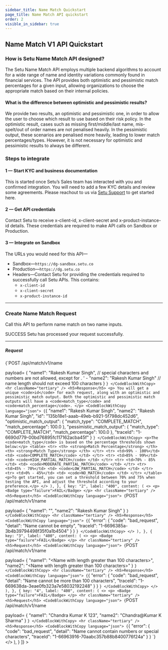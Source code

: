 ```yaml
---
sidebar_title: Name Match Quickstart
page_title: Name Match API quickstart
order: 2
visible_in_sidebar: true
---
```


##  Name Match V1 API Quickstart

### How is Setu Name Match API designed?
The Setu Name Match API employs multiple backend algorithms to account for a wide range of name and identity variations commonly found in financial services. 
The API provides both optimistic and pessimistic match percentages for a given input, allowing organizations to choose the appropriate match based on their internal policies.

#### What is the difference between optimistic and pessimistic results?
We provide two results, an optimistic and pessimistic one, in order to allow the user to choose which result to use based on their risk policy. In the optimistic result, cases such as missing first/middle/last name, mis-spelt/out of order names are not penalised heavily. 
In the pessimistic output, these scenarios are penalised more heavily, leading to lower match percentages/types. However, it is not necessary for optimistic and pessimistic results to always be different.

### Steps to integrate

#### 1 — Start KYC and business documentation

This is started once Setu’s Sales team has interacted with you and confirmed integration. You will need to add a few KYC details and review some agreements. Please reachout to us via <a href="https://setu.co/support" target="_blank">Setu Support</a> to get started here.

#### 2 — Get API credentials

Contact Setu to receive x-client-id, x-client-secret and x-product-instance-id details. These credentials are required to make API calls on Sandbox or Production.

#### 3 — Integrate on Sandbox

The URLs you would need for this API—

-   Sandbox—`https://dg-sandbox.setu.co`
-   Production—`https://dg.setu.co`
-   Headers—Contact Setu for providing the credentials required to successfully call Setu APIs. This contains:
    -   `x-client-id`
    -   `x-client-secret`
    -   `x-product-instance-id`

<hr className="primary" />

### Create Name Match Request

Call this API to perform name match on two name inputs.

<Row>
  <Portion desktopSpan="whole">
    <Tabs
      tabs={[
        {
          key: "1",
          label: "201",
          content: (
            <>
              <p>
                <Badge type="success">SUCCESS</Badge> Setu has processed your
                request successfully.
              </p>
              <hr className="tertiary" />
              <h5>Request</h5>
              <CodeBlockWithCopy language="json">
                {`POST /api/match/v1/name 
 
payload= { 
    "name1": "Rakesh Kumar Singh", // special characters and numbers are not allowed, except for . ' -
    "name2": "Rakesh Kumar Singh"  // name length should not exceed 100 characters
 } `}
              </CodeBlockWithCopy>
              <hr className="tertiary" />
              <h5>Response</h5>
              <p>
                You will get a unique <code>id</code> for each request, along with an optimistic and pessimistic match output.
                Both the optimistic and pessimistic match outputs will have a <code>match_type</code> and <code>match_percentage</code>.
              </p>
              <CodeBlockWithCopy language="json">
                {`{
    "name1": "Rakesh Kumar Singh",
    "name2": "Rakesh Kumar Singh",
    "id": "135b18e1-aaab-49eb-b921-5f798dc452d6",
    "optimistic_match_output": {
        "match_type": "COMPLETE_MATCH",
        "match_percentage": 100.0
    },
    "pessimistic_match_output": {
        "match_type": "COMPLETE_MATCH",
        "match_percentage": 100.0
    },
    "traceId": "1-6690d779-00bd76895fc117162acba45f"
} `}
              </CodeBlockWithCopy>
              <p>The <code>match_type</code> is based on the percentage thresholds shown below:</p>
              <table>
                    <tr>
                        <th>
                            <strong>Match Percentage</strong>
                        </th>
                        <th>
                            <strong>Match Type</strong>
                        </th>
                    </tr>
                    <tr>
                        <td>99% - 100%</td>
                        <td>
                            <code>COMPLETE_MATCH</code>
                        </td>
                    </tr>
                    <tr>
                        <td>85% - 99%</td>
                        <td>
                            <code>HIGH_PARTIAL_MATCH</code>
                        </td>
                    </tr>
                    <tr>
                        <td>70% - 85%</td>
                        <td>
                            <code>MODERATE_PARTIAL_MATCH</code>
                        </td>
                    </tr>
                    <tr>
                        <td>45% - 70%</td>
                        <td>
                            <code>LOW_PARTIAL_MATCH</code>
                        </td>
                    </tr>
                    <tr>
                        <td>0% - 45%</td>
                        <td>
                            <code>NO_MATCH</code>
                        </td>
                    </tr>
                </table>
                <p>To get started, you can set a threshold between 70% and 75% when testing the API, and adjust the threshold according to your preference.</p>
            </>
          ),
        },
        {
          key: "2",
          label: "400",
          content: (
            <>
              <p>
                <Badge type="failure">FAIL</Badge>
              </p>
              <hr className="tertiary" />
              <h5>Request</h5>
              <CodeBlockWithCopy language="json">
                {`POST /api/match/v1/name 
 
payload= { 
    "name1": "",
    "name2": "Rakesh Kumar Singh"
 } `}
              </CodeBlockWithCopy>
              <hr className="tertiary" />
              <h5>Response</h5>
              <CodeBlockWithCopy language="json">
                {`{
    "error": {
        "code": "bad_request",
        "detail": "Name cannot be empty",
        "traceId": "1-6696385a-3b4b39794498f35f0a1b4504"
    }
} `}
              </CodeBlockWithCopy>
            </>
          ),
        },
        {
          key: "3",
          label: "400",
          content: (
            <>
              <p>
                <Badge type="failure">FAIL</Badge>
              </p>
              <hr className="tertiary" />
              <h5>Request</h5>
              <CodeBlockWithCopy language="json">
                {`POST /api/match/v1/name 
 
payload= { 
    "name1": "<Name with length greater than 100 characters>",
    "name2": "<Name with length greater than 100 characters>"
 } `}
              </CodeBlockWithCopy>
              <hr className="tertiary" />
              <h5>Response</h5>
              <CodeBlockWithCopy language="json">
                {`{
    "error": {
        "code": "bad_request",
        "detail": "Name cannot be more than 100 characters",
        "traceId": "1-669638da-3eae0fb323a7e58032192248"
    }
} `}
              </CodeBlockWithCopy>
            </>
          ),
        },
        {
          key: "4",
          label: "400",
          content: (
            <>
              <p>
                <Badge type="failure">FAIL</Badge>
              </p>
              <hr className="tertiary" />
              <h5>Request</h5>
              <CodeBlockWithCopy language="json">
                {`POST /api/match/v1/name 
 
payload= { 
    "name1": "Chandra Kumar K 123",
    "name2": "Chandra@Kumar K Sharma"
 } `}
              </CodeBlockWithCopy>
              <hr className="tertiary" />
              <h5>Response</h5>
              <CodeBlockWithCopy language="json">
                {`{
    "error": {
        "code": "bad_request",
        "detail": "Name cannot contain numbers or special characters",
        "traceId": "1-66963916-70aabc357b88b8400776f24a"
    }
} `}
              </CodeBlockWithCopy>
            </>
          ),
        }
      ]}
    ></Tabs>
  </Portion>
</Row>